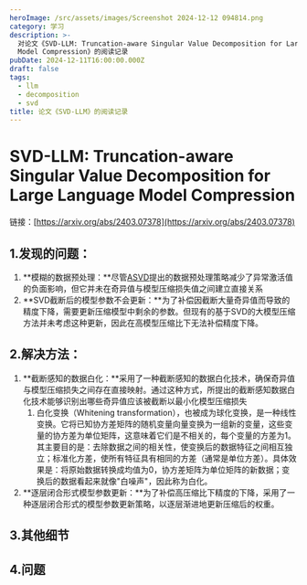 ```yaml
---
heroImage: /src/assets/images/Screenshot 2024-12-12 094814.png
category: 学习
description: >-
  对论文《SVD-LLM: Truncation-aware Singular Value Decomposition for Large Language
  Model Compression》的阅读记录
pubDate: 2024-12-11T16:00:00.000Z
draft: false
tags:
  - llm
  - decomposition
  - svd
title: 论文《SVD-LLM》的阅读记录
---
```


# SVD-LLM: Truncation-aware Singular Value Decomposition for Large Language Model Compression

链接：[https://arxiv.org/abs/2403.07378](https://arxiv.org/abs/2403.07378)

## 1.发现的问题：

1. \*\*模糊的数据预处理：\*\*尽管[ASVD](https://arxiv.org/abs/2312.05821)提出的数据预处理策略减少了异常激活值的负面影响，但它并未在奇异值与模型压缩损失值之间建立直接关系
2. \*\*SVD截断后的模型参数不会更新：\*\*为了补偿因截断大量奇异值而导致的精度下降，需要更新压缩模型中剩余的参数。但现有的基于SVD的大模型压缩方法并未考虑这种更新，因此在高模型压缩比下无法补偿精度下降。

## 2.解决方法：

1. \*\*截断感知的数据白化：\*\*采用了一种截断感知的数据白化技术，确保奇异值与模型压缩损失之间存在直接映射。通过这种方式，所提出的截断感知数据白化技术能够识别出哪些奇异值应该被截断以最小化模型压缩损失
   1. 白化变换（Whitening transformation），也被成为球化变换，是一种线性变换。它将已知协方差矩阵的随机变量向量变换为一组新的变量，这些变量的协方差为单位矩阵，这意味着它们是不相关的，每个变量的方差为1。其主要目的是：去除数据之间的相关性，使变换后的数据特征之间相互独立；标准化方差，使所有特征具有相同的方差（通常是单位方差）。具体效果是：将原始数据转换成均值为0，协方差矩阵为单位矩阵的新数据；变换后的数据看起来就像"白噪声"，因此称为白化。
2. \*\*逐层闭合形式模型参数更新：\*\*为了补偿高压缩比下精度的下降，采用了一种逐层闭合形式的模型参数更新策略，以逐层渐进地更新压缩后的权重。

## 3.其他细节

## 4.问题
